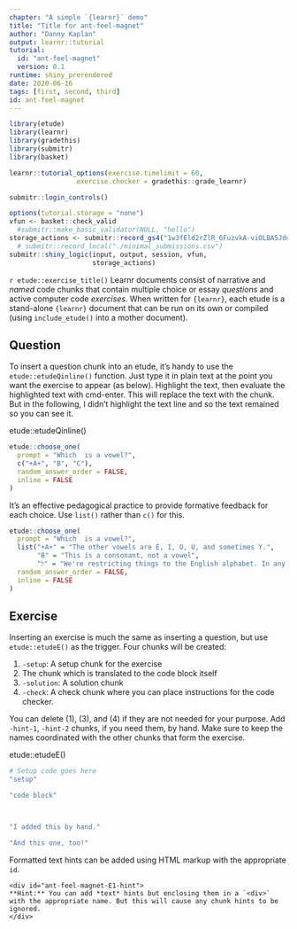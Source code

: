 ```yaml
---
chapter: "A simple `{learnr}` demo"
title: "Title for ant-feel-magnet"
author: "Danny Kaplan"
output: learnr::tutorial
tutorial:
  id: "ant-feel-magnet"
  version: 0.1
runtime: shiny_prerendered
date: 2020-06-16 
tags: [first, second, third]
id: ant-feel-magnet
---
```


```r
library(etude)
library(learnr)
library(gradethis)
library(submitr)
library(basket)

learnr::tutorial_options(exercise.timelimit = 60, 
                 exercise.checker = gradethis::grade_learnr)
```

```r
submitr::login_controls()
```

```r
options(tutorial.storage = "none")
vfun <- basket::check_valid
  #submitr::make_basic_validator(NULL, "hello")
storage_actions <- submitr::record_gs4("1w3fEld2rZlR_6FuzvkA-viOLBA5JdqD3xHl-LuLX3-Y", "statprep.annie@gmail.com", vfun)
  # submitr::record_local("./minimal_submissions.csv")
submitr::shiny_logic(input, output, session, vfun,
                     storage_actions)
```


`r etude::exercise_title()` Learnr documents consist of narrative and *named* code chunks that contain multiple choice or essay *questions* and active computer code *exercises*. When written for `{learnr}`, each etude is a stand-alone `{learnr}` document that can be run on its own or compiled (using `include_etude()` into a mother document).

## Question

To insert a question chunk into an etude, it's handy to use the `etude::etudeQinline()` function. Just type it in plain text at the point  you want the exercise to appear (as below). Highlight the text, then evaluate the highlighted text with cmd-enter. This will replace the text with the chunk. But in the following, I didn't highlight the text line and so the text remained so you can see it.

etude::etudeQinline()

```r
etude::choose_one(
  prompt = "Which  is a vowel?",
  c("+A+", "B", "C"),
  random_answer_order = FALSE,
  inline = FALSE
)
```

It's an effective pedagogical practice to provide formative feedback for each choice. Use `list()`  rather than `c()` for this.

```r
etude::choose_one(
  prompt = "Which  is a vowel?",
  list("+A+" = "The other vowels are E, I, O, U, and sometimes Y.", 
       "B" = "This is a consonant, not a vowel", 
       "ל" = "We're restricting things to the English alphabet. In any event, this Hebrew letter is not a vowel. It corresponds to the sound \"L\"."),
  random_answer_order = FALSE,
  inline = FALSE
)
```




## Exercise

Inserting an exercise is much the same as inserting a question, but use `etude::etudeE()` as the trigger. Four chunks will be created:

1. `-setup`: A setup chunk for the exercise
2. The chunk which is translated to the code block itself
3. `-solution`: A solution chunk
4. `-check`: A check chunk where you can place instructions for the code checker.

You can delete (1), (3), and (4) if they are not needed for your purpose. Add `-hint-1`, `-hint-2` chunks, if you need them, by hand. Make sure to keep the names coordinated with the other chunks that form the exercise.

etude::etudeE()

<!------------------ Start learnr exercise: ant-feel-magnet-E1 -->

```r
# Setup code goes here
"setup"
```

```r
"code block"
```

```r

```

```r

```

```r
"I added this by hand."
```

```r
"And this one, too!"
```

Formatted text hints can be added using HTML markup with the appropriate `id`.

```
<div id="ant-feel-magnet-E1-hint">
**Hint:** You can add *text* hints but enclosing them in a `<div>` with the appropriate name. But this will cause any chunk hints to be ignored.
</div>
```

<!-------------------- End of learnr exercise: ant-feel-magnet-E1 -->






